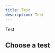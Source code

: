 ```yaml
---
title: Test
description: Test
---
```



Test

## Choose a test

<div className='row'>
  <Card
    title='Test 1'
    link='test/test'
    description='Test #1'
    icon='&#xe907;'
  />
  <Card
    title='Test 2'
    link='test-2/test'
    description='Test #2'
    icon='&#xe906;'
  />
</div>
